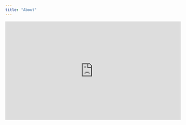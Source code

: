 ```yaml
---
title: "About"
---
```


<iframe width="560" height="315" src="https://www.youtube.com/watch?v=6cVc8m1-L_0&feature=youtu.be" frameborder="0" gesture="media" allow="encrypted-media" allowfullscreen></iframe>